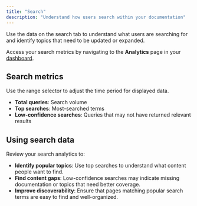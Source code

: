 ```yaml
---
title: "Search"
description: "Understand how users search within your documentation"
---
```


Use the data on the search tab to understand what users are searching for and identify topics that need to be updated or expanded.

Access your search metrics by navigating to the **Analytics** page in your [dashboard](https://dashboard.mintlify.com/products/analytics).

## Search metrics

Use the range selector to adjust the time period for displayed data.

- **Total queries**: Search volume
- **Top searches**: Most-searched terms
- **Low-confidence searches**: Queries that may not have returned relevant results

## Using search data

Review your search analytics to:

- **Identify popular topics**: Use top searches to understand what content people want to find.
- **Find content gaps**: Low-confidence searches may indicate missing documentation or topics that need better coverage.
- **Improve discoverability**: Ensure that pages matching popular search terms are easy to find and well-organized.

